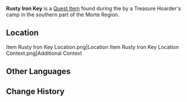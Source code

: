 {{Item Infobox
|id           = 120719
|image        = Item Rusty Iron Key.png
|type         = Quest Items
|group        = 
|description  = Someone must have dropped this here. Just what lock does it open?
|source1      = An island in the south part of [[Morte Region]]
}}
'''Rusty Iron Key''' is a [[Quest Item]] found during the {{Quest|Free Verse}} by a Treasure Hoarder's camp in the southern part of the Morte Region.

==Location==
<gallery>
Item Rusty Iron Key Location.png|Location
Item Rusty Iron Key Location Context.png|Additional Context
</gallery>

==Other Languages==
{{Other Languages
|en      = Rusty Iron Key
|zhs     = 锈蚀的铁钥匙
|zhs_rm  = Xiùshí de Tiě Yàoshi
|zht     = 鏽蝕的鐵鑰匙
|zht_rm  = 
|ja      = 錆びた鍵
|ja_rm   = Sagita Kagi
|ko      = 부식된 철제 열쇠
|ko_rm   = 
|es      = Llave de hierro oxidada
|fr      = Clé en fer rouillée
|ru      = Ржавый ключ
|th      = กุญแจเหล็กขึ้นสนิม
|th_rm   = 
|vi      = Chìa Khóa Sắt Rỉ Sét
|de      = Verrosteter Eisenschlüssel
|id      = Kunci Besi Berkarat
|pt      = Chave Enferrujada
|tr      = Paslı Demir Anahtar
|it      = Chiave di ferro arrugginita
}}

==Change History==
{{Change History|4.2}}